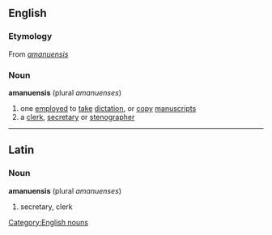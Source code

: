 ==English==

===Etymology===
From {{L.}} ''[[amanuensis]]''

=== Noun ===
'''amanuensis'''  (plural ''amanuenses'')
#one [[employed]] to [[take]] [[dictation]], or [[copy]] [[manuscript]]s
#a [[clerk]], [[secretary]] or [[stenographer]]
[[Category:English nouns]]
----
==Latin==
===Noun===
'''amanuensis'''  (plural ''amanuenses'')
# secretary, clerk